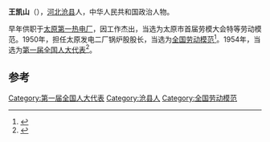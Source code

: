 '''王凯山'''（{{bd|1894年||1979年}}），[[河北|河北]][[沧县|沧县]]人，中华人民共和国政治人物。

早年供职于[[太原第一热电厂|太原第一热电厂]]，因工作杰出，当选为太原市首届劳模大会特等劳动模范。1950年，担任太原发电二厂锅炉股股长，当选为[[全国劳动模范|全国劳动模范]]<ref>{{cite news|title=太原市荣获国家级劳动模范名单  （1950---1996年146名）|url=http://www.sxjx.org/aric.jsp?id=17190|accessdate=2014-06-29|newspaper=山西省建筑业协会|archive-url=https://web.archive.org/web/20160304201353/http://www.sxjx.org/aric.jsp?id=17190|archive-date=2016-03-04|dead-url=yes}}</ref>。1954年，当选为[[第一届全国人大代表|第一届全国人大代表]]<ref>{{cite news|title=纪念中华全国总工会成立８０周年山西工会精粹版 电 力|url=http://www.sx.xinhuanet.com/sxgrb/2005-08/01/content_4772255.htm|accessdate=2014-06-29|newspaper=新华网}}{{dead link|date=2018年3月 |bot=InternetArchiveBot |fix-attempted=yes }}</ref>。

==参考==
{{reflist}}
{{中国人物小作品}}
{{DEFAULTSORT:wang kaishan}}
[[Category:第一届全国人大代表|Category:第一届全国人大代表]]
[[Category:沧县人|Category:沧县人]]
[[Category:全国劳动模范|Category:全国劳动模范]]